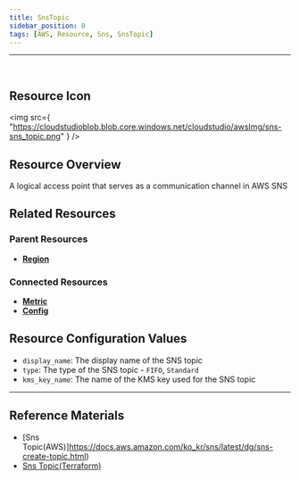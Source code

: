 ```yaml
---
title: SnsTopic
sidebar_position: 0
tags: [AWS, Resource, Sns, SnsTopic]
---
```


<hr />
<br />

## Resource Icon

<img
    src={
        "https://cloudstudioblob.blob.core.windows.net/cloudstudio/awsImg/sns-sns_topic.png"
    }
/>

## Resource Overview

A logical access point that serves as a communication channel in AWS SNS

## Related Resources

### Parent Resources

-   [**Region**](https://docs.cstudio.app/docs/resource/aws/Base/Region)

### Connected Resources

-   [**Metric**](https://docs.cstudio.app/docs/resource/aws/Cloudwatch/Metric)
-   [**Config**](https://docs.cstudio.app/docs/resource/aws/Config/Config)

## Resource Configuration Values

-   `display_name`: The display name of the SNS topic
-   `type`: The type of the SNS topic - `FIFO`, `Standard`
-   `kms_key_name`: The name of the KMS key used for the SNS topic

---

## Reference Materials

-   [Sns Topic(AWS)]https://docs.aws.amazon.com/ko_kr/sns/latest/dg/sns-create-topic.html)
-   [Sns Topic(Terraform)](https://registry.terraform.io/providers/hashicorp/aws/latest/docs/resources/sns_topic)
